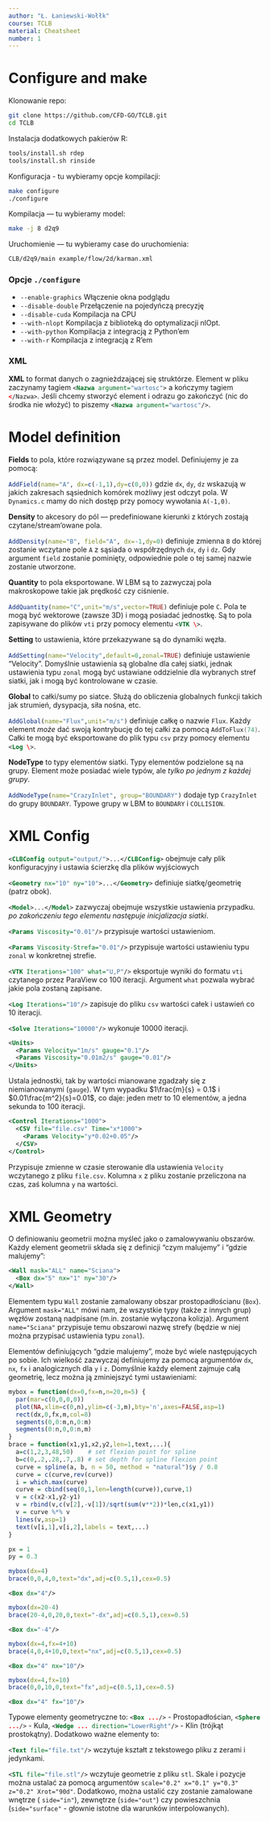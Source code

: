 ```yaml
---
author: "Ł. Łaniewski-Wołłk"
course: TCLB
material: Cheatsheet
number: 1
---
```

# Configure and make

Klonowanie repo:
```bash
git clone https://github.com/CFD-GO/TCLB.git
cd TCLB
```

Instalacja dodatkowych pakierów R:
```bash
tools/install.sh rdep
tools/install.sh rinside
```

Konfiguracja - tu wybieramy opcje kompilacji:
```bash
make configure
./configure
```

Kompilacja --- tu wybieramy model:
```bash
make -j 8 d2q9
```

Uruchomienie --- tu wybieramy case do uruchomienia:
```bash
CLB/d2q9/main example/flow/2d/karman.xml
```

### Opcje `./configure`

- `--enable-graphics` Włączenie okna podglądu
- `--disable-double` Przełączenie na pojedyńczą precyzję
- `--disable-cuda` Kompilacja na CPU
- `--with-nlopt` Kompilacja z biblioteką do optymalizacji nlOpt.
- `--with-python` Kompilacja z integracją z Python'em
- `--with-r` Kompilacja z integracją z R'em

### XML
**XML** to format danych o zagnieżdzającej się struktórze. Element w pliku zaczynamy tagiem `<Nazwa argument="wartosc">`{.xml} a kończymy tagiem `</Nazwa>`{.xml}. Jeśli chcemy stworzyć element i odrazu go zakończyć (nic do środka nie włożyć) to piszemy `<Nazwa argument="wartosc"/>`{.xml}.

\newpage
# Model definition
**Fields** to pola, które rozwiązywane są przez model. Definiujemy je za pomocą:

`AddField(name="A", dx=c(-1,1),dy=c(0,0))`{.R}
gdzie `dx`, `dy`, `dz` wskazują w jakich zakresach sąsiednich komórek możliwy jest odczyt pola. W `Dynamics.c` mamy do nich dostęp przy pomocy wywołania `A(-1,0)`.

**Density** to akcesory do pól --- predefiniowane kierunki z których zostają czytane/stream'owane pola.

`AddDensity(name="B", field="A", dx=-1,dy=0)`{.R}
definiuje zmienna `B` do której zostanie wczytane pole `A` z sąsiada o współrzędnych `dx`, `dy` i `dz`. Gdy argument `field` zostanie pominięty, odpowiednie pole o tej samej nazwie zostanie utworzone.

**Quantity** to pola eksportowane. W LBM są to zazwyczaj pola makroskopowe takie jak prędkość czy ciśnienie.

`AddQuantity(name="C",unit="m/s",vector=TRUE)`{.R}
definiuje pole `C`. Pola te mogą być wektorowe (zawsze 3D) i mogą posiadać jednostkę. Są to pola zapisywane do plików `vti` przy pomocy elementu `<VTK \>`{.xml}.

**Setting** to ustawienia, które przekazywane są do dynamiki węzła.

`AddSetting(name="Velocity",default=0,zonal=TRUE)`{.R}
definiuje ustawienie "Velocity". Domyślnie ustawienia są globalne dla całej siatki, jednak ustawienia typu `zonal` mogą być ustawiane oddzielnie dla wybranych stref siatki, jak i mogą być kontrolowane w czasie. 

**Global** to całki/sumy po siatce. Służą do obliczenia globalnych funkcji takich jak strumień, dysypacja, siła nośna, etc.

`AddGlobal(name="Flux",unit="m/s")`{.R}
definiuje całkę o nazwie `Flux`. Każdy element *może* dać swoją kontrybucję do tej całki za pomocą `AddToFlux(74)`{.cpp}. Całki te mogą być eksportowane do plik typu `csv` przy pomocy elementu `<Log \>`{.xml}.

**NodeType** to typy elementów siatki. Typy elementów podzielone są na grupy. Element może posiadać wiele typów, ale *tylko po jednym z każdej grupy*.

`AddNodeType(name="CrazyInlet", group="BOUNDARY")`{.R}
dodaje typ `CrazyInlet` do grupy `BOUNDARY`. Typowe grupy w LBM to `BOUNDARY` i `COLLISION`.
\newpage

# XML Config

`<CLBConfig output="output/">...</CLBConfig>`{.xml} obejmuje cały plik konfiguracyjny i ustawia ścierzkę dla plików wyjściowych

`<Geometry nx="10" ny="10">...</Geometry>`{.xml} definiuje siatkę/geometrię (patrz obok).

`<Model>...</Model>`{.xml} zazwyczaj obejmuje wszystkie ustawienia przypadku. *po zakończeniu tego elementu następuje inicjalizacja siatki*.

`<Params Viscosity="0.01"/>`{.xml} przypisuje wartości ustawieniom.

`<Params Viscosity-Strefa="0.01"/>`{.xml} przypisuje wartości ustawieniu typu `zonal` w konkretnej strefie.

`<VTK Iterations="100" what="U,P"/>`{.xml} eksportuje wyniki do formatu `vti` czytanego przez ParaView co 100 iteracji. Argument `what` pozwala wybrać jakie pola zostaną zapisane.

`<Log Iterations="10"/>`{.xml} zapisuje do pliku `csv` wartości całek i ustawień co 10 iteracji.

`<Solve Iterations="10000"/>`{.xml} wykonuje 10000 iteracji.

```xml
<Units>
  <Params Velocity="1m/s" gauge="0.1"/>
  <Params Viscosity="0.01m2/s" gauge="0.01"/>
</Units>
```
Ustala jednostki, tak by wartości mianowane zgadzały się z niemianowanymi (`gauge`). W tym wypadku $1\frac{m}{s} = 0.1$ i $0.01\frac{m^2}{s}=0.01$, co daje: jeden metr to 10 elementów, a jedna sekunda to 100 iteracji.

```xml
<Control Iterations="1000">
  <CSV file="file.csv" Time="x*1000">
    <Params Velocity="y*0.02+0.05"/>
  </CSV>
</Control>
```
Przypisuje zmienne w czasie sterowanie dla ustawienia `Velocity` wczytanego z pliku `file.csv`. Kolumna `x` z pliku zostanie przeliczona na czas, zaś kolumna `y` na wartości.

\newpage
# XML Geometry

O definiowaniu geometrii można myśleć jako o zamalowywaniu obszarów. Każdy element geometrii składa się z definicji "czym malujemy" i "gdzie malujemy":
```xml
<Wall mask="ALL" name="Sciana">
  <Box dx="5" nx="1" ny="30"/>
</Wall>
```

Elementem typu `Wall` zostanie zamalowany obszar prostopadłościanu (`Box`). Argument `mask="ALL"` mówi nam, że wszystkie typy (także z innych grup) węzłów zostaną nadpisane (m.in. zostanie wyłączona kolizja). Argument `name="Sciana"` przypisuje temu obszarowi nazwę strefy (będzie w niej można przypisać ustawienia typu `zonal`).

Elementów definiujących "gdzie malujemy", może być wiele następujących po sobie. Ich wielkość zazwyczaj definiujemy za pomocą argumentów `dx`, `nx`, `fx` i analogicznych dla `y` i `z`. Domyślnie każdy element zajmuje całą geometrię, lecz można ją zminiejszyć tymi ustawieniami:
```R
mybox = function(dx=0,fx=n,n=20,m=5) {
  par(mar=c(0,0,0,0))
  plot(NA,xlim=c(0,n),ylim=c(-3,m),bty='n',axes=FALSE,asp=1)
  rect(dx,0,fx,m,col=8)
  segments(0,0:m,n,0:m)
  segments(0:n,0,0:n,m)
}
brace = function(x1,y1,x2,y2,len=1,text,...){
  a=c(1,2,3,48,50)    # set flexion point for spline
  b=c(0,.2,.28,.7,.8) # set depth for spline flexion point
  curve = spline(a, b, n = 50, method = "natural")$y / 0.8
  curve = c(curve,rev(curve))
  i = which.max(curve)
  curve = cbind(seq(0,1,len=length(curve)),curve,1)
  v = c(x2-x1,y2-y1)
  v = rbind(v,c(v[2],-v[1])/sqrt(sum(v**2))*len,c(x1,y1))
  v = curve %*% v
  lines(v,asp=1)
  text(v[i,1],v[i,2],labels = text,...)
}

px = 1
py = 0.3
```


```R
mybox(dx=4)
brace(0,0,4,0,text="dx",adj=c(0.5,1),cex=0.5)
```
```<Box dx="4"/>```{.xml}

```R
mybox(dx=20-4)
brace(20-4,0,20,0,text="-dx",adj=c(0.5,1),cex=0.5)
```
```<Box dx="-4"/>```{.xml}

```R
mybox(dx=4,fx=4+10)
brace(4,0,4+10,0,text="nx",adj=c(0.5,1),cex=0.5)
```
```<Box dx="4" nx="10"/>```{.xml}

```R
mybox(dx=4,fx=10)
brace(0,0,10,0,text="fx",adj=c(0.5,1),cex=0.5)
```
```<Box dx="4" fx="10"/>```{.xml}

Typowe elementy geometryczne to: `<Box .../>`{.xml} - Prostopadłościan, `<Sphere .../>`{.xml} - Kula, `<Wedge ... direction="LowerRight"/>`{.xml} - Klin (trójkąt prostokątny). Dodatkowo ważne elementy to:

`<Text file="file.txt"/>`{.xml} wczytuje kształt z tekstowego pliku z zerami i jedynkami.

`<STL file="file.stl"/>`{.xml} wczytuje geometrie z pliku `stl`. Skale i pozycje można ustalać za pomocą argumentów `scale="0.2" x="0.1" y="0.3" z="0.2" Xrot="90d"`. Dodatkowo, można ustalić czy zostanie zamalowane wnętrze ( `side="in"`), zewnętrze (`side="out"`) czy powieszchnia (`side="surface"` - głownie istotne dla warunków interpolowanych).